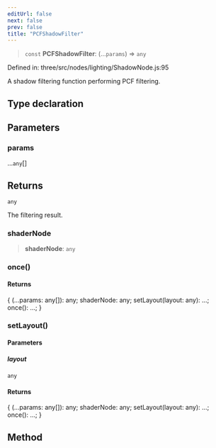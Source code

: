 ```yaml
---
editUrl: false
next: false
prev: false
title: "PCFShadowFilter"
---
```


> `const` **PCFShadowFilter**: (...`params`) => `any`

Defined in: three/src/nodes/lighting/ShadowNode.js:95

A shadow filtering function performing PCF filtering.

## Type declaration

## Parameters

### params

...`any`[]

## Returns

`any`

The filtering result.

### shaderNode

> **shaderNode**: `any`

### once()

#### Returns

\{ (...params: any\[\]): any; shaderNode: any; setLayout(layout: any): ...; once(): ...; \}

### setLayout()

#### Parameters

##### layout

`any`

#### Returns

\{ (...params: any\[\]): any; shaderNode: any; setLayout(layout: any): ...; once(): ...; \}

## Method

